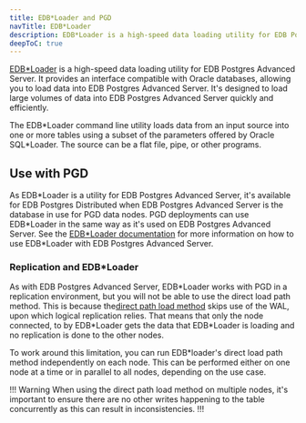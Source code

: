 ```yaml
---
title: EDB*Loader and PGD
navTitle: EDB*Loader
description: EDB*Loader is a high-speed data loading utility for EDB Postgres Advanced Server.
deepToC: true
---
```


[EDB\*Loader](/epas/latest/database_administration/02_edb_loader/) is a high-speed data loading utility for EDB Postgres Advanced Server. It provides an interface compatible with Oracle databases, allowing you to load data into EDB Postgres Advanced Server. It's designed to load large volumes of data into EDB Postgres Advanced Server quickly and efficiently.

The EDB\*Loader command line utility loads data from an input source into one or more tables using a subset of the parameters offered by Oracle SQL\*Loader. The source can be a flat file, pipe, or other programs. 

## Use with PGD
 
As EDB\*Loader is a utility for EDB Postgres Advanced Server, it's available for EDB Postgres Distributed when EDB Postgres Advanced Server is the database in use for PGD data nodes. PGD deployments can use EDB\*Loader in the same way as it's used on EDB Postgres Advanced Server. See the [EDB\*Loader documentation](/epas/latest/database_administration/02_edb_loader/) for more information on how to use EDB\*Loader with EDB Postgres Advanced Server.

### Replication and EDB\*Loader

As with EDB Postgres Advanced Server, EDB\*Loader works with PGD in a replication environment, but you will not be able to use the direct load path method. This is because the[direct path load method](/epas/latest/database_administration/02_edb_loader/invoking_edb_loader/direct_path_load/) skips use of the WAL, upon which logical replication relies. That means that only the node connected, to by EDB\*Loader gets the data that EDB\*Loader is loading and no replication is done to the other nodes.

To work around this limitation, you can run EDB\*loader's direct load path method independently on each node. This can be performed either on one node at a time or in parallel to all nodes, depending on the use case.

!!! Warning
When using the direct path load method on multiple nodes, it's important to ensure there are no other writes happening to the table concurrently as this can result in inconsistencies.
!!!


